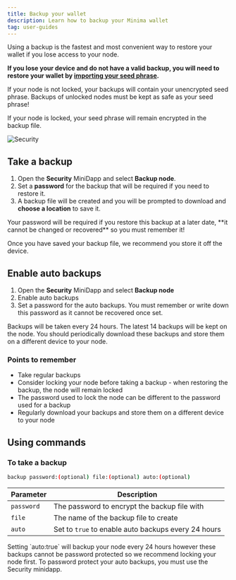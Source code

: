```yaml
---
title: Backup your wallet
description: Learn how to backup your Minima wallet
tag: user-guides
---
```


Using a backup is the fastest and most convenient way to restore your wallet if you lose access to your node.

**If you lose your device and do not have a valid backup, you will need to restore your wallet by [importing your seed phrase](/docs/user-guides/node-recovery/import-seed-phrase).**

<Callout type="warn">
  If your node is not locked, your backups will contain your unencrypted seed
  phrase. Backups of unlocked nodes must be kept as safe as your seed phrase!
</Callout>

If your node is locked, your seed phrase will remain encrypted in the backup file.

![Security](/img/app/security.jpg)

## Take a backup

1. Open the **Security** MiniDapp and select **Backup node**.
2. Set a **password** for the backup that will be required if you need to restore it.
3. A backup file will be created and you will be prompted to download and **choose a location** to save it.

<Callout title="Note">
Your password will be required if you restore this backup at a later date, **it cannot be changed or recovered** so you must remember it!

Once you have saved your backup file, we recommend you store it off the device.

</Callout>

## Enable auto backups

1. Open the **Security** MiniDapp and select **Backup node**
2. Enable auto backups
3. Set a password for the auto backups. You must remember or write down this password as it cannot be recovered once set.

Backups will be taken every 24 hours. The latest 14 backups will be kept on the node. You should periodically download these backups and store them on a different device to your node.

### Points to remember

- Take regular backups
- Consider locking your node before taking a backup - when restoring the backup, the node will remain locked
- The password used to lock the node can be different to the password used for a backup
- Regularly download your backups and store them on a different device to your node

## Using commands

### To take a backup

```bash title="Terminal"
backup password:(optional) file:(optional) auto:(optional)
```

| Parameter  | Description                                         |
| ---------- | --------------------------------------------------- |
| `password` | The password to encrypt the backup file with        |
| `file`     | The name of the backup file to create               |
| `auto`     | Set to `true` to enable auto backups every 24 hours |

<Callout title="Note">
  Setting `auto:true` will backup your node every 24 hours however these backups
  cannot be password protected so we recommend locking your node first. To
  password protect your auto backups, you must use the Security minidapp.
</Callout>
